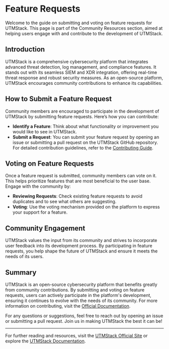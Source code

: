 # Feature Requests

Welcome to the guide on submitting and voting on feature requests for UTMStack. This page is part of the Community Resources section, aimed at helping users engage with and contribute to the development of UTMStack.

## Introduction

UTMStack is a comprehensive cybersecurity platform that integrates advanced threat detection, log management, and compliance features. It stands out with its seamless SIEM and XDR integration, offering real-time threat response and robust security measures. As an open-source platform, UTMStack encourages community contributions to enhance its capabilities.

## How to Submit a Feature Request

Community members are encouraged to participate in the development of UTMStack by submitting feature requests. Here’s how you can contribute:

- **Identify a Feature**: Think about what functionality or improvement you would like to see in UTMStack.
- **Submit a Request**: You can submit your feature request by opening an issue or submitting a pull request on the UTMStack GitHub repository. For detailed contribution guidelines, refer to the [Contributing Guide](CONTRIBUTING.md).

## Voting on Feature Requests

Once a feature request is submitted, community members can vote on it. This helps prioritize features that are most beneficial to the user base. Engage with the community by:

- **Reviewing Requests**: Check existing feature requests to avoid duplicates and to see what others are suggesting.
- **Voting**: Use the voting mechanism provided on the platform to express your support for a feature.

## Community Engagement

UTMStack values the input from its community and strives to incorporate user feedback into its development process. By participating in feature requests, you help shape the future of UTMStack and ensure it meets the needs of its users.

## Summary

UTMStack is an open-source cybersecurity platform that benefits greatly from community contributions. By submitting and voting on feature requests, users can actively participate in the platform's development, ensuring it continues to evolve with the needs of its community. For more information on contributing, visit the [Official Documentation](https://docs.utmstack.com).

For any questions or suggestions, feel free to reach out by opening an issue or submitting a pull request. Join us in making UTMStack the best it can be!

---

For further reading and resources, visit the [UTMStack Official Site](https://utmstack.com) or explore the [UTMStack Documentation](https://documentation.utmstack.com/v10/Getting%20started/introduction).
